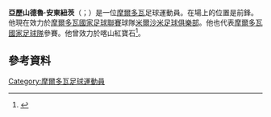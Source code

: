 '''亞歷山德魯·安東紐茨'''（{{lang-ro|Alexandru Antoniuc}}；{{bd|1989年|5月23日}}）是一位[[摩爾多瓦|摩爾多瓦]]足球運動員。在場上的位置是前鋒。他現在效力於[[摩爾多瓦國家足球聯賽|摩爾多瓦國家足球聯賽]]球隊[[米爾沙米足球俱樂部|米爾沙米足球俱樂部]]。他也代表[[摩爾多瓦國家足球隊|摩爾多瓦國家足球隊]]參賽。他曾效力於喀山紅寶石<ref name="«Рубин» подписал контракт с Антонюком">{{cite news|url=http://www.sports.ru/football/71405230.html|script-title=ru:"Рубин" подписал контракт с Антонюком|publisher=Moldfootball|language=ru|accessdate=2015-06-04|archive-date=2016-03-03|archive-url=https://web.archive.org/web/20160303182041/http://www.sports.ru/football/71405230.html|dead-url=no}}</ref>。
==參考資料==
{{Reflist}}

{{DEFAULTSORT: Antoniuc, Alexandru}}
[[Category:摩爾多瓦足球運動員|Category:摩爾多瓦足球運動員]]